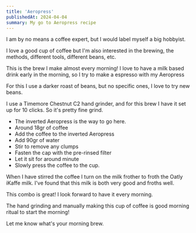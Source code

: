 ```yaml
---
title: 'Aeropress'
publishedAt: 2024-04-04
summary: My go to Aeropress recipe
---
```


I am by no means a coffee expert, but I would label myself a big hobbyist.

I love a good cup of coffee but I'm also interested in the brewing, the methods, different tools, different beans, etc.

This is the brew I make almost every morning!
I love to have a milk based drink early in the morning, so I try to make a espresso with my Aeropress

For this I use a darker roast of beans, but no specific ones, I love to try new beans.

I use a Timemore Chestnut C2 hand grinder, and for this brew I have it set up for 10 clicks. So it's pretty fine grind.

-   The inverted Aeropress is the way to go here.
-   Around 18gr of coffee
-   Add the coffee to the inverted Aeropress
-   Add 90gr of water
-   Stir to remove any clumps
-   Fasten the cap with the pre-rinsed filter
-   Let it sit for around minute
-   Slowly press the coffee to the cup.

When I have stirred the coffee I turn on the milk frother to froth the Oatly iKaffe milk.
I've found that this milk is both very good and froths well.

This combo is great! I look forward to have it every morning.

The hand grinding and manually making this cup of coffee is good morning ritual to start the morning!

Let me know what's your morning brew.
